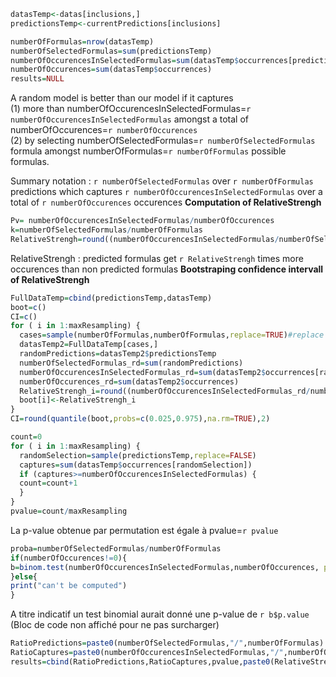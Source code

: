 ```r
datasTemp<-datas[inclusions,]
predictionsTemp<-currentPredictions[inclusions]

numberOfFormulas=nrow(datasTemp)
numberOfSelectedFormulas=sum(predictionsTemp)
numberOfOccurencesInSelectedFormulas=sum(datasTemp$occurrences[predictionsTemp])
numberOfOccurences=sum(datasTemp$occurrences)
results=NULL
```

A random model is better than our model if it captures    
(1) more than numberOfOccurencesInSelectedFormulas=`r numberOfOccurencesInSelectedFormulas` amongst a total of numberOfOccurences=`r numberOfOccurences`    
(2) by selecting numberOfSelectedFormulas=`r numberOfSelectedFormulas` formula 
amongst numberOfFormulas=`r numberOfFormulas` possible formulas.

Summary notation : `r numberOfSelectedFormulas` over `r numberOfFormulas` predictions which captures `r numberOfOccurencesInSelectedFormulas` over a total of `r numberOfOccurences` occurences
**Computation of RelativeStrengh**
```r
Pv= numberOfOccurencesInSelectedFormulas/numberOfOccurences
k=numberOfSelectedFormulas/numberOfFormulas
RelativeStrengh=round((numberOfOccurencesInSelectedFormulas/numberOfSelectedFormulas)/((numberOfOccurences-numberOfOccurencesInSelectedFormulas)/(numberOfFormulas-numberOfSelectedFormulas)),2)
```
RelativeStrengh : predicted formulas get `r RelativeStrengh` times more occurences than non predicted formulas
**Bootstraping confidence intervall of RelativeStrengh**
```r
FullDataTemp=cbind(predictionsTemp,datasTemp)
boot=c()
CI=c()
for ( i in 1:maxResampling) {
  cases=sample(numberOfFormulas,numberOfFormulas,replace=TRUE)#replace = TRUE for bootstraping
  datasTemp2=FullDataTemp[cases,]
  randomPredictions=datasTemp2$predictionsTemp
  numberOfSelectedFormulas_rd=sum(randomPredictions)
  numberOfOccurencesInSelectedFormulas_rd=sum(datasTemp2$occurrences[randomPredictions])
  numberOfOccurences_rd=sum(datasTemp2$occurrences)
  RelativeStrengh_i=round((numberOfOccurencesInSelectedFormulas_rd/numberOfSelectedFormulas_rd)/((numberOfOccurences_rd-numberOfOccurencesInSelectedFormulas_rd)/(numberOfFormulas-numberOfSelectedFormulas_rd)),2)
  boot[i]<-RelativeStrengh_i
}
CI=round(quantile(boot,probs=c(0.025,0.975),na.rm=TRUE),2)
```

```r

count=0
for ( i in 1:maxResampling) {
  randomSelection=sample(predictionsTemp,replace=FALSE)
  captures=sum(datasTemp$occurrences[randomSelection])
  if (captures>=numberOfOccurencesInSelectedFormulas) {
  count=count+1
  }
}
pvalue=count/maxResampling
```
La p-value obtenue par permutation est égale à pvalue=`r pvalue`    
```r
proba=numberOfSelectedFormulas/numberOfFormulas
if(numberOfOccurences!=0){
b=binom.test(numberOfOccurencesInSelectedFormulas,numberOfOccurences, p = proba,alternative = "greater",conf.level = 0.95)
}else{
print("can't be computed")
}
```
A titre indicatif un test binomial aurait donné une p-value de `r b$p.value` (Bloc de code non affiché pour ne pas surcharger)


```r
RatioPredictions=paste0(numberOfSelectedFormulas,"/",numberOfFormulas) 
RatioCaptures=paste0(numberOfOccurencesInSelectedFormulas,"/",numberOfOccurences) 
results=cbind(RatioPredictions,RatioCaptures,pvalue,paste0(RelativeStrengh,"(",CI[1],"-",CI[2],")"))
```
